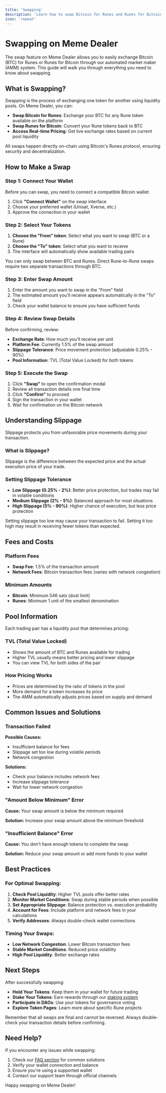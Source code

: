 ```yaml
---
title: 'Swapping'
description: 'Learn how to swap Bitcoin for Runes and Runes for Bitcoin on Meme Dealer'
icon: 'repeat'
---
```


# Swapping on Meme Dealer

The swap feature on Meme Dealer allows you to easily exchange Bitcoin (BTC) for Runes or Runes for Bitcoin through our automated market maker (AMM) system. This guide will walk you through everything you need to know about swapping.

## What is Swapping?

Swapping is the process of exchanging one token for another using liquidity pools. On Meme Dealer, you can:

- **Swap Bitcoin for Runes**: Exchange your BTC for any Rune token available on the platform
- **Swap Runes for Bitcoin**: Convert your Rune tokens back to BTC
- **Access Real-time Pricing**: Get live exchange rates based on current pool liquidity

<Note>
All swaps happen directly on-chain using Bitcoin's Runes protocol, ensuring security and decentralization.
</Note>

## How to Make a Swap

### Step 1: Connect Your Wallet

Before you can swap, you need to connect a compatible Bitcoin wallet:

1. Click **"Connect Wallet"** on the swap interface
2. Choose your preferred wallet (Unisat, Xverse, etc.)
3. Approve the connection in your wallet

### Step 2: Select Your Tokens

1. **Choose the "From" token**: Select what you want to swap (BTC or a Rune)
2. **Choose the "To" token**: Select what you want to receive
3. The interface will automatically show available trading pairs

<Tip>
You can only swap between BTC and Runes. Direct Rune-to-Rune swaps require two separate transactions through BTC.
</Tip>

### Step 3: Enter Swap Amount

1. Enter the amount you want to swap in the "From" field
2. The estimated amount you'll receive appears automatically in the "To" field
3. Check your wallet balance to ensure you have sufficient funds

### Step 4: Review Swap Details

Before confirming, review:

- **Exchange Rate**: How much you'll receive per unit
- **Platform Fee**: Currently 1.5% of the swap amount
- **Slippage Tolerance**: Price movement protection (adjustable 0.25% - 90%)
- **Pool Information**: TVL (Total Value Locked) for both tokens

### Step 5: Execute the Swap

1. Click **"Swap"** to open the confirmation modal
2. Review all transaction details one final time
3. Click **"Confirm"** to proceed
4. Sign the transaction in your wallet
5. Wait for confirmation on the Bitcoin network

## Understanding Slippage

Slippage protects you from unfavorable price movements during your transaction.

### What is Slippage?

Slippage is the difference between the expected price and the actual execution price of your trade.

### Setting Slippage Tolerance

- **Low Slippage (0.25% - 2%)**: Better price protection, but trades may fail in volatile conditions
- **Medium Slippage (2% - 5%)**: Balanced approach for most situations  
- **High Slippage (5% - 90%)**: Higher chance of execution, but less price protection

<Warning>
Setting slippage too low may cause your transaction to fail. Setting it too high may result in receiving fewer tokens than expected.
</Warning>

## Fees and Costs

### Platform Fees
- **Swap Fee**: 1.5% of the transaction amount
- **Network Fees**: Bitcoin transaction fees (varies with network congestion)

### Minimum Amounts
- **Bitcoin**: Minimum 546 sats (dust limit)
- **Runes**: Minimum 1 unit of the smallest denomination

## Pool Information

Each trading pair has a liquidity pool that determines pricing:

### TVL (Total Value Locked)
- Shows the amount of BTC and Runes available for trading
- Higher TVL usually means better pricing and lower slippage
- You can view TVL for both sides of the pair

### How Pricing Works
- Prices are determined by the ratio of tokens in the pool
- More demand for a token increases its price
- The AMM automatically adjusts prices based on supply and demand

## Common Issues and Solutions

### Transaction Failed
**Possible Causes:**
- Insufficient balance for fees
- Slippage set too low during volatile periods
- Network congestion

**Solutions:**
- Check your balance includes network fees
- Increase slippage tolerance
- Wait for lower network congestion

### "Amount Below Minimum" Error
**Cause:** Your swap amount is below the minimum required

**Solution:** Increase your swap amount above the minimum threshold

### "Insufficient Balance" Error
**Cause:** You don't have enough tokens to complete the swap

**Solution:** Reduce your swap amount or add more funds to your wallet

## Best Practices

### For Optimal Swapping:

1. **Check Pool Liquidity**: Higher TVL pools offer better rates
2. **Monitor Market Conditions**: Swap during stable periods when possible
3. **Set Appropriate Slippage**: Balance protection vs. execution probability
4. **Account for Fees**: Include platform and network fees in your calculations
5. **Verify Addresses**: Always double-check wallet connections

### Timing Your Swaps:

- **Low Network Congestion**: Lower Bitcoin transaction fees
- **Stable Market Conditions**: Reduced price volatility
- **High Pool Liquidity**: Better exchange rates

## Next Steps

After successfully swapping:

- **Hold Your Tokens**: Keep them in your wallet for future trading
- **Stake Your Tokens**: Earn rewards through our [staking system](/essentials/staking)
- **Participate in DAOs**: Use your tokens for governance voting
- **Explore Token Pages**: Learn more about specific Rune projects

<Note>
Remember that all swaps are final and cannot be reversed. Always double-check your transaction details before confirming.
</Note>

## Need Help?

If you encounter any issues while swapping:

1. Check our [FAQ section](/essentials/faq) for common solutions
2. Verify your wallet connection and balance
3. Ensure you're using a supported wallet
4. Contact our support team through official channels

Happy swapping on Meme Dealer!

